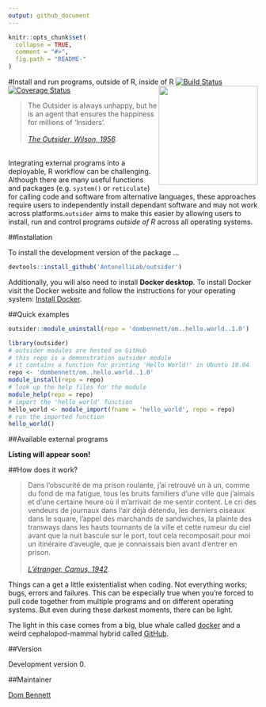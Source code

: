 ```yaml
---
output: github_document
---
```


<!-- README.md is generated from README.Rmd. Please edit that file -->
<!-- devtools::rmarkdown::render("README.Rmd") -->
<!-- Rscript -e "library(knitr); knit('README.Rmd')" -->

```r
knitr::opts_chunk$set(
  collapse = TRUE,
  comment = "#>",
  fig.path = "README-"
)
```

#Install and run programs, outside of R, inside of R <img src="logo.png" height="200" align="right"/>
[![Build Status](https://travis-ci.org/AntonelliLab/outsider.svg?branch=master)](https://travis-ci.org/AntonelliLab/outsider) [![Coverage Status](https://coveralls.io/repos/github/AntonelliLab/outsider/badge.svg?branch=master)](https://coveralls.io/github/AntonelliLab/outsider?branch=master)

> The Outsider is always unhappy, but he is an agent that ensures the happiness for millions of 'Insiders'.<br><br>
*[The Outsider, Wilson, 1956](https://en.wikipedia.org/wiki/The_Outsider_(Colin_Wilson)).*

<br>
Integrating external programs into a deployable, R workflow can be challenging. Although there are many useful functions and packages (e.g. `system()` or `reticulate`) for calling code and software from alternative languages, these approaches require users to independently install dependant software and may not work across platforms.`outsider` aims to make this easier by allowing users to install, run and control programs *outside of R* across all operating systems.

##Installation

To install the development version of the package ...

```r
devtools::install_github('AntonelliLab/outsider')
```

Additionally, you will also need to install **Docker desktop**. To install Docker visit the Docker website and follow the instructions for your operating system: [Install Docker](https://www.docker.com/products/docker-desktop).

##Quick examples
```r
outsider::module_uninstall(repo = 'dombennett/om..hello.world..1.0')
```

```r
library(outsider)
# outsider modules are hosted on GitHub
# this repo is a demonstration outsider module
# it contains a function for printing 'Hello World!' in Ubuntu 18.04
repo <- 'dombennett/om..hello.world..1.0'
module_install(repo = repo)
# look up the help files for the module
module_help(repo = repo)
# import the 'hello_world' function
hello_world <- module_import(fname = 'hello_world', repo = repo)
# run the imported function
hello_world()
```

##Available external programs

**Listing will appear soon!**

##How does it work?

> Dans l'obscurité de ma prison roulante, j'ai retrouvé un à un, comme du fond de ma fatigue, tous les bruits familiers d'une ville que j'aimais et d'une certaine heure où il m'arrivait de me sentir content. Le cri des vendeurs de journaux dans l'air déjà détendu, les derniers oiseaux dans le square, l'appel des marchands de sandwiches, la plainte des tramways dans les hauts tournants de la ville et cette rumeur du ciel avant que la nuit bascule sur le port, tout cela recomposait pour moi un itinéraire d'aveugle, que je connaissais bien avant d'entrer en prison.<br><br>
*[L'étranger, Camus, 1942](https://en.wikipedia.org/wiki/The_Stranger_(Camus_novel)).*

Things can a get a little existentialist when coding. Not everything works; bugs, errors and failures. This can be especially true when you're forced to pull code together from multiple programs and on different operating systems. But even during these darkest moments, there can be light.

The light in this case comes from a big, blue whale called [docker](https://www.docker.com/) and a weird cephalopod-mammal hybrid called [GitHub](https://github.com/).

##Version

Development version 0.

##Maintainer

[Dom Bennett](https://github.com/DomBennett)


